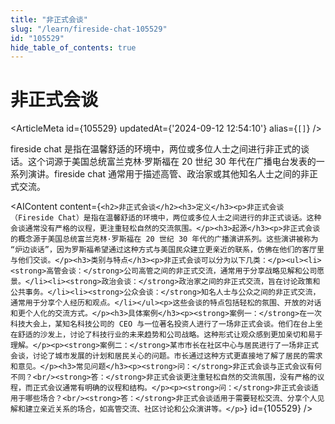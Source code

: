 ```yaml
---
title: "非正式会谈"
slug: "/learn/fireside-chat-105529"
id: "105529"
hide_table_of_contents: true
---
```



# 非正式会谈

<ArticleMeta id={105529} updatedAt={'2024-09-12 12:54:10'} alias={`[]`} />
<div className='border-solid border-b border-t-0 my-4 border-[var(--ifm-color-gray-300)]' />

fireside chat 是指在温馨舒适的环境中，两位或多位人士之间进行非正式的谈话。这个词源于美国总统富兰克林·罗斯福在 20 世纪 30 年代在广播电台发表的一系列演讲。fireside chat 通常用于描述高管、政治家或其他知名人士之间的非正式交流。

<AIContent content={`<h2>非正式会谈</h2><h3>定义</h3><p>非正式会谈（Fireside Chat）是指在温馨舒适的环境中，两位或多位人士之间进行的非正式谈话。这种会谈通常没有严格的议程，更注重轻松自然的交流氛围。</p><h3>起源</h3><p>非正式会谈的概念源于美国总统富兰克林·罗斯福在 20 世纪 30 年代的广播演讲系列。这些演讲被称为 “炉边谈话”，因为罗斯福希望通过这种方式与美国民众建立更亲近的联系，仿佛在他们的客厅里与他们交谈。</p><h3>类别与特点</h3><p>非正式会谈可以分为以下几类：</p><ul><li><strong>高管会谈：</strong>公司高管之间的非正式交流，通常用于分享战略见解和公司愿景。</li><li><strong>政治会谈：</strong>政治家之间的非正式交流，旨在讨论政策和公共事务。</li><li><strong>公众会谈：</strong>知名人士与公众之间的非正式交流，通常用于分享个人经历和观点。</li></ul><p>这些会谈的特点包括轻松的氛围、开放的对话和更个人化的交流方式。</p><h3>具体案例</h3><p><strong>案例一：</strong>在一次科技大会上，某知名科技公司的 CEO 与一位著名投资人进行了一场非正式会谈。他们在台上坐在舒适的沙发上，讨论了科技行业的未来趋势和公司战略。这种形式让观众感到更加亲切和易于理解。</p><p><strong>案例二：</strong>某市市长在社区中心与居民进行了一场非正式会谈，讨论了城市发展的计划和居民关心的问题。市长通过这种方式更直接地了解了居民的需求和意见。</p><h3>常见问题</h3><p><strong>问：</strong>非正式会谈与正式会议有何不同？<br/><strong>答：</strong>非正式会谈更注重轻松自然的交流氛围，没有严格的议程，而正式会议通常有明确的议程和结构。</p><p><strong>问：</strong>非正式会谈适用于哪些场合？<br/><strong>答：</strong>非正式会谈适用于需要轻松交流、分享个人见解和建立亲近关系的场合，如高管交流、社区讨论和公众演讲等。</p>`} id={105529} />
